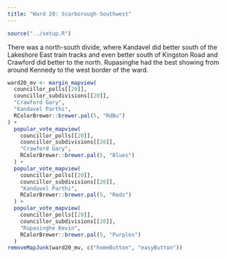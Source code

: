 ```yaml
---
title: "Ward 20: Scarborough-Southwest"
---
```


```r
source("../setup.R")
```

There was a north-south divide, where Kandavel did better south of the Lakeshore East train tracks and even better south of Kingston Road and Crawford did better to the north. Rupasinghe had the best showing from around Kennedy to the west border of the ward.

```r
ward20_mv <- margin_mapview(
  councillor_polls[[20]], 
  councillor_subdivisions[[20]],
  "Crawford Gary",
  "Kandavel Parthi",
  RColorBrewer::brewer.pal(5, "RdBu")
) +
  popular_vote_mapview(
    councillor_polls[[20]], 
    councillor_subdivisions[[20]],
    "Crawford Gary",
    RColorBrewer::brewer.pal(5, "Blues")
  ) +
  popular_vote_mapview(
    councillor_polls[[20]], 
    councillor_subdivisions[[20]],
    "Kandavel Parthi",
    RColorBrewer::brewer.pal(5, "Reds")
  ) +
  popular_vote_mapview(
    councillor_polls[[20]], 
    councillor_subdivisions[[20]],
    "Rupasinghe Kevin",
    RColorBrewer::brewer.pal(5, "Purples")
  )
removeMapJunk(ward20_mv, c("homeButton", "easyButton"))
```
